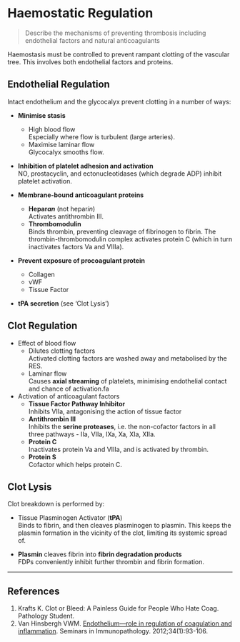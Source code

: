 # Haemostatic Regulation

> Describe the mechanisms of preventing thrombosis including endothelial factors and natural anticoagulants

Haemostasis must be controlled to prevent rampant clotting of the vascular tree. This involves both endothelial factors and proteins.

## Endothelial Regulation

Intact endothelium and the glycocalyx prevent clotting in a number of ways:

* **Minimise stasis**
    * High blood flow\
    Especially where flow is turbulent (large arteries).
    * Maximise laminar flow\
    Glycocalyx smooths flow.


* **Inhibition of platelet adhesion and activation**\
NO, prostacyclin, and ectonucleotidases  (which degrade ADP) inhibit platelet activation.


* **Membrane-bound anticoagulant proteins**\
    * **Hepar*an*** (not hepar*in*)\
    Activates antithrombin III.
    * **Thrombomodulin**\
    Binds thrombin, preventing cleavage of fibrinogen to fibrin. The thrombin-thrombomodulin complex activates protein C (which in turn inactivates factors Va and VIIIa).


* **Prevent exposure of procoagulant protein**\
    * Collagen
    * vWF
    * Tissue Factor


* **tPA secretion** (see 'Clot Lysis')

## Clot Regulation

* Effect of blood flow
    * Dilutes clotting factors\
    Activated clotting factors are washed away and metabolised by the RES.
    * Laminar flow\
    Causes **axial streaming** of platelets, minimising endothelial contact and chance of activation.fa
* Activation of anticoagulant factors
    * **Tissue Factor Pathway Inhibitor**\
    Inhibits VIIa, antagonising the action of tissue factor
    * **Antithrombin III**\
    Inhibits the **serine proteases**, i.e. the non-cofactor factors in all three pathways - IIa, VIIa, IXa, Xa, XIa, XIIa.  \
    * **Protein C**\
    Inactivates protein Va and VIIIa, and is activated by thrombin.
    * **Protein S**\
    Cofactor which helps protein C.


## Clot Lysis

Clot breakdown is performed by:

* Tissue Plasminogen Activator (**tPA**)\
Binds to fibrin, and then cleaves plasminogen to plasmin. This keeps the plasmin formation in the vicinity of the clot, limiting its systemic spread of.

* **Plasmin** cleaves fibrin into **fibrin degradation products**\
FDPs conveniently inhibit further thrombin and fibrin formation.

---
## References

1. Krafts K. Clot or Bleed: A Painless Guide for People Who Hate Coag. Pathology Student.
2. Van Hinsbergh VWM. [Endothelium—role in regulation of coagulation and inflammation](https://www.ncbi.nlm.nih.gov/pmc/articles/PMC3233666/). Seminars in Immunopathology. 2012;34(1):93-106.